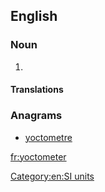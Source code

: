 ==English==

===Noun===
{{en-noun}}

# {{alternative spelling of|yoctometre|from=US}}

====Translations====
{{trans-see|yoctometre}}

===Anagrams===
* [[yoctometre#English|yoctometre]]

[[Category:en:SI units]]

[[fr:yoctometer]]